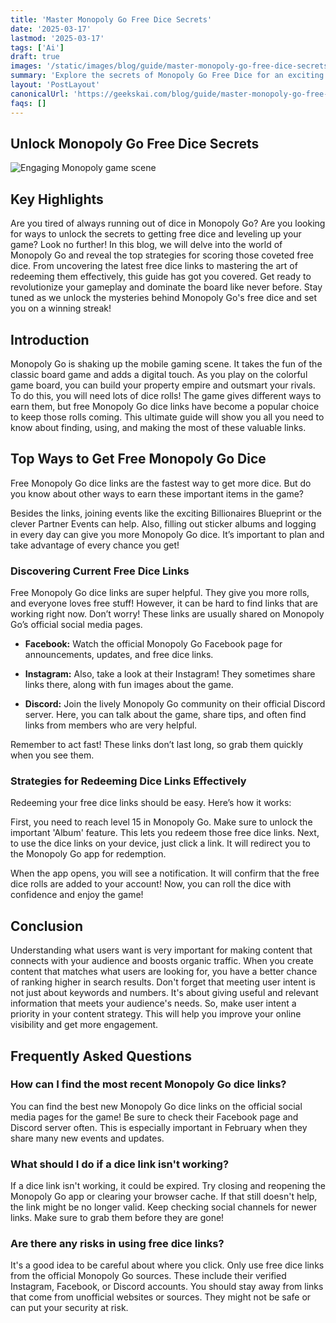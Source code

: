```yaml
---
title: 'Master Monopoly Go Free Dice Secrets'
date: '2025-03-17'
lastmod: '2025-03-17'
tags: ['Ai']
draft: true
images: '/static/images/blog/guide/master-monopoly-go-free-dice-secrets.png'
summary: 'Explore the secrets of Monopoly Go Free Dice for an exciting gaming experience. Get all the tips and tricks on our blog!'
layout: 'PostLayout'
canonicalUrl: 'https://geekskai.com/blog/guide/master-monopoly-go-free-dice-secrets/'
faqs: []
---
```



## Unlock Monopoly Go Free Dice Secrets

![Engaging Monopoly game scene](/static/images/blog/guide/master-monopoly-go-free-dice-secrets.png)

## Key Highlights

Are you tired of always running out of dice in Monopoly Go? Are you looking for ways to unlock the secrets to getting free dice and leveling up your game? Look no further! In this blog, we will delve into the world of Monopoly Go and reveal the top strategies for scoring those coveted free dice. From uncovering the latest free dice links to mastering the art of redeeming them effectively, this guide has got you covered. Get ready to revolutionize your gameplay and dominate the board like never before. Stay tuned as we unlock the mysteries behind Monopoly Go's free dice and set you on a winning streak!

## Introduction

Monopoly Go is shaking up the mobile gaming scene. It takes the fun of the classic board game and adds a digital touch. As you play on the colorful game board, you can build your property empire and outsmart your rivals. To do this, you will need lots of dice rolls! The game gives different ways to earn them, but free Monopoly Go dice links have become a popular choice to keep those rolls coming. This ultimate guide will show you all you need to know about finding, using, and making the most of these valuable links.

## Top Ways to Get Free Monopoly Go Dice

Free Monopoly Go dice links are the fastest way to get more dice. But do you know about other ways to earn these important items in the game?

Besides the links, joining events like the exciting Billionaires Blueprint or the clever Partner Events can help. Also, filling out sticker albums and logging in every day can give you more Monopoly Go dice. It’s important to plan and take advantage of every chance you get!

### Discovering Current Free Dice Links

Free Monopoly Go dice links are super helpful. They give you more rolls, and everyone loves free stuff! However, it can be hard to find links that are working right now. Don’t worry! These links are usually shared on Monopoly Go’s official social media pages.

- **Facebook:** Watch the official Monopoly Go Facebook page for announcements, updates, and free dice links.

- **Instagram:** Also, take a look at their Instagram! They sometimes share links there, along with fun images about the game.

- **Discord:** Join the lively Monopoly Go community on their official Discord server. Here, you can talk about the game, share tips, and often find links from members who are very helpful.

Remember to act fast! These links don’t last long, so grab them quickly when you see them.

### Strategies for Redeeming Dice Links Effectively

Redeeming your free dice links should be easy. Here’s how it works:

First, you need to reach level 15 in Monopoly Go. Make sure to unlock the important 'Album' feature. This lets you redeem those free dice links. Next, to use the dice links on your device, just click a link. It will redirect you to the Monopoly Go app for redemption.

When the app opens, you will see a notification. It will confirm that the free dice rolls are added to your account! Now, you can roll the dice with confidence and enjoy the game!

## Conclusion

Understanding what users want is very important for making content that connects with your audience and boosts organic traffic. When you create content that matches what users are looking for, you have a better chance of ranking higher in search results. Don't forget that meeting user intent is not just about keywords and numbers. It's about giving useful and relevant information that meets your audience's needs. So, make user intent a priority in your content strategy. This will help you improve your online visibility and get more engagement.

## Frequently Asked Questions

### How can I find the most recent Monopoly Go dice links?

You can find the best new Monopoly Go dice links on the official social media pages for the game! Be sure to check their Facebook page and Discord server often. This is especially important in February when they share many new events and updates.

### What should I do if a dice link isn't working?

If a dice link isn't working, it could be expired. Try closing and reopening the Monopoly Go app or clearing your browser cache. If that still doesn't help, the link might be no longer valid. Keep checking social channels for newer links. Make sure to grab them before they are gone!

### Are there any risks in using free dice links?

It's a good idea to be careful about where you click. Only use free dice links from the official Monopoly Go sources. These include their verified Instagram, Facebook, or Discord accounts. You should stay away from links that come from unofficial websites or sources. They might not be safe or can put your security at risk.

